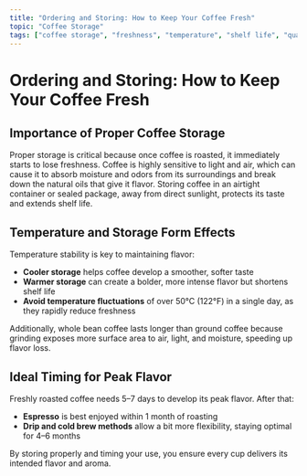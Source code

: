 ```yaml
---
title: "Ordering and Storing: How to Keep Your Coffee Fresh"
topic: "Coffee Storage"
tags: ["coffee storage", "freshness", "temperature", "shelf life", "quality", "preservation", "timing"]
---
```


# Ordering and Storing: How to Keep Your Coffee Fresh

## Importance of Proper Coffee Storage

Proper storage is critical because once coffee is roasted, it immediately starts to lose freshness. Coffee is highly sensitive to light and air, which can cause it to absorb moisture and odors from its surroundings and break down the natural oils that give it flavor. Storing coffee in an airtight container or sealed package, away from direct sunlight, protects its taste and extends shelf life.

## Temperature and Storage Form Effects

Temperature stability is key to maintaining flavor:

- **Cooler storage** helps coffee develop a smoother, softer taste
- **Warmer storage** can create a bolder, more intense flavor but shortens shelf life
- **Avoid temperature fluctuations** of over 50°C (122°F) in a single day, as they rapidly reduce freshness

Additionally, whole bean coffee lasts longer than ground coffee because grinding exposes more surface area to air, light, and moisture, speeding up flavor loss.

## Ideal Timing for Peak Flavor

Freshly roasted coffee needs 5–7 days to develop its peak flavor. After that:

- **Espresso** is best enjoyed within 1 month of roasting
- **Drip and cold brew methods** allow a bit more flexibility, staying optimal for 4–6 months

By storing properly and timing your use, you ensure every cup delivers its intended flavor and aroma.
